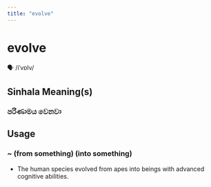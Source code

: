 ```yaml
---
title: "evolve"
---
```


# evolve

🗣️ /iˈvɒlv/

## Sinhala Meaning(s)

### පරිණාමය වෙනවා

## Usage

### ~ (from something) (into something)

- The human species evolved from apes into beings with advanced cognitive abilities.

